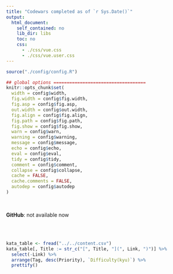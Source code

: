 ```yaml
---
title: "Codewars completed as of `r Sys.Date()`"
output: 
  html_document:
    self_contained: no
    lib_dir: libs
    toc: no
    css: 
      - ./css/vue.css
      - ./css/vue.user.css
---
```



```r
source("./config/config.R")

## global options ===================================
knitr::opts_chunk$set(
  width = config$width,
  fig.width = config$fig.width,
  fig.asp = config$fig.asp,
  out.width = config$out.width,
  fig.align = config$fig.align,
  fig.path = config$fig.path,
  fig.show = config$fig.show,
  warn = config$warn,
  warning = config$warning,
  message = config$message,
  echo = config$echo,
  eval = config$eval,
  tidy = config$tidy,
  comment = config$comment,
  collapse = config$collapse,
  cache = FALSE,
  cache.comments = FALSE,
  autodep = config$autodep
)
```

<br>

**GitHub**: not available now

<br>
<br>

```r
kata_table <- fread("../../content.csv")
kata_table[, Title := str_c("[", Title, "](", Link, ")")] %>%
  select(-Link) %>%
  arrange(Tag, desc(Priority), `Difficulty(kyu)`) %>%
  prettify()
```



